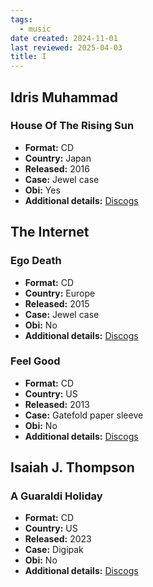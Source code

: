 ```yaml
---
tags:
  - music
date created: 2024-11-01
last reviewed: 2025-04-03
title: I
---
```


## Idris Muhammad

### House Of The Rising Sun

- **Format:** CD
- **Country:** Japan
- **Released:** 2016
- **Case:** Jewel case
- **Obi:** Yes
- **Additional details:** [Discogs](https://www.discogs.com/release/9126880-Idris-Muhammad-House-Of-The-Rising-Sun)

## The Internet

### Ego Death

- **Format:** CD
- **Country:** Europe
- **Released:** 2015
- **Case:** Jewel case
- **Obi:** No
- **Additional details:** [Discogs](https://www.discogs.com/release/8777551-The-Internet-Ego-Death)

### Feel Good

- **Format:** CD
- **Country:** US
- **Released:** 2013
- **Case:** Gatefold paper sleeve
- **Obi:** No
- **Additional details:** [Discogs](https://www.discogs.com/release/5567355-The-Internet-Feel-Good)

## Isaiah J. Thompson

### A Guaraldi Holiday

- **Format:** CD
- **Country:** US
- **Released:** 2023
- **Case:** Digipak
- **Obi:** No
- **Additional details:** [Discogs](https://www.discogs.com/release/29351698-Isaiah-J-Thompson-A-Guaraldi-Holiday)
